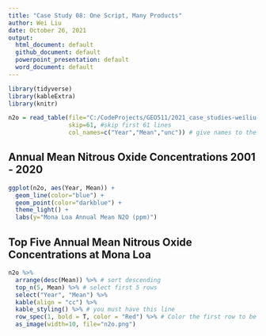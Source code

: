```yaml
---
title: "Case Study 08: One Script, Many Products"
author: Wei Liu
date: October 26, 2021
output:
  html_document: default
  github_document: default
  powerpoint_presentation: default
  word_document: default
---
```


```r
library(tidyverse)
library(kableExtra)
library(knitr)
```


```r
n2o = read_table(file="C:/CodeProjects/GEO511/2021_case_studies-weiliu-gis/week_08/n2o_annual_mean_global.txt", 
                 skip=61, #skip first 61 lines
                 col_names=c("Year","Mean","unc")) # give names to the columns
```

## Annual Mean Nitrous Oxide Concentrations 2001 - 2020

```r
ggplot(n2o, aes(Year, Mean)) +
  geom_line(color="blue") +
  geom_point(color="darkblue") +
  theme_light() +
  labs(y="Mona Loa Annual Mean N2O (ppm)")
```

## Top Five Annual Mean Nitrous Oxide Concentrations at Mona Loa

```r
n2o %>%
  arrange(desc(Mean)) %>% # sort descending
  top_n(5, Mean) %>% # select first 5 rows
  select("Year", "Mean") %>%
  kable(align = "cc") %>%
  kable_styling() %>% # you must have this line
  row_spec(1, bold = T, color = "Red") %>% # Color the first row to be red
  as_image(width=10, file="n2o.png")
```

